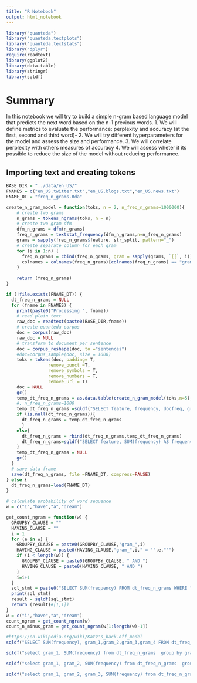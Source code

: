 ```yaml
---
title: "R Notebook"
output: html_notebook
---
```


```r
library("quanteda")
library("quanteda.textplots")
library("quanteda.textstats")
library("dplyr")
require(readtext)
library(ggplot2)
library(data.table)
library(stringr)
library(sqldf)

```
# Summary
In this notebook we will try to build a simple n-gram based language model that predicts the next word based on the n-1 previous words.
1. We will define metrics to evaluate the performance: perplexity and accuracy (at the first, second and third word)-
2. We will try different hyperparameters for the model and assess the size and performance.
3. We will correlate perplexity with others measures of accuracy
4. We will assess wheter it its possible to reduce the size of the model without reducing performance.

## Importing text and creating tokens

```r
BASE_DIR = "../data/en_US/"
FNAMES = c("en_US.twitter.txt","en_US.blogs.txt","en_US.news.txt")
FNAME_DT = "freq_n_grams.Rda"

create_n_gram_model = function(toks, n = 2, n_freq_n_grams=1000000){
    # create two grams
    n_grams = tokens_ngrams(toks, n = n)
    # create two gram dfm 
    dfm_n_grams = dfm(n_grams)
    freq_n_grams = textstat_frequency(dfm_n_grams,n=n_freq_n_grams)
    grams = sapply(freq_n_grams$feature, str_split, pattern="_")
    # create separate column for each gram
    for (i in 1:n) {
      freq_n_grams = cbind(freq_n_grams, gram = sapply(grams, `[[`, i))
      colnames = colnames(freq_n_grams)[colnames(freq_n_grams) == "gram"] = paste0("gram_", i)
    }
    
    return (freq_n_grams)
}

if (!file.exists(FNAME_DT)) {
  dt_freq_n_grams = NULL
  for (fname in FNAMES) {
    print(paste0("Processing ", fname))
    # read plain text
    raw_doc = readtext(paste0(BASE_DIR,fname))
    # create quanteda corpus
    doc = corpus(raw_doc)
    raw_doc = NULL
    # transform to document per sentence
    doc = corpus_reshape(doc, to ="sentences")
    #doc=corpus_sample(doc, size = 1000)
    toks = tokens(doc, padding= T,
                remove_punct =T,  
                remove_symbols = T,
                remove_numbers = T,
                remove_url = T)
    doc = NULL
    gc()
    temp_dt_freq_n_grams = as.data.table(create_n_gram_model(toks,n=5),stringsAsFactors = FALSE) 
    #, n_freq_n_grams=1000
    temp_dt_freq_n_grams =sqldf("SELECT feature, frequency, docfreq, gram_1, gram_2, gram_3, gram_4 FROM temp_dt_freq_n_grams")
    if (is.null(dt_freq_n_grams)){
      dt_freq_n_grams = temp_dt_freq_n_grams
      }
    else{
      dt_freq_n_grams = rbind(dt_freq_n_grams,temp_dt_freq_n_grams)
      dt_freq_n_grams=sqldf("SELECT feature, SUM(frequency) AS frequency, SUM(docfreq) AS docfreq, min(gram_1) AS gram_1, min(gram_2) as gram_2, min(gram_3) AS gram_3, min(gram_4) as gram_4 FROM dt_freq_n_grams GROUP BY feature")
    }
    temp_dt_freq_n_grams = NULL
    gc()
  }
  # save data frame
  save(dt_freq_n_grams, file =FNAME_DT, compress=FALSE)
} else {
  dt_freq_n_grams=load(FNAME_DT)
}

```
```r
# calculate probability of word sequence 
w = c("I","have","a","dream")

get_count_ngram = function(w) {
  GROUPBY_CLAUSE = ""
  HAVING_CLAUSE = ""
  i = 1
  for (e in w) {
    GROUPBY_CLAUSE = paste0(GROUPBY_CLAUSE,"gram_",i)
    HAVING_CLAUSE = paste0(HAVING_CLAUSE,"gram_",i," = '",e,"'")
    if (i < length(w)) {
      GROUPBY_CLAUSE = paste0(GROUPBY_CLAUSE, " AND ")
      HAVING_CLAUSE = paste0(HAVING_CLAUSE, " AND ")
    }
    i=i+1
  }
  sql_stmt = paste0("SELECT SUM(frequency) FROM dt_freq_n_grams WHERE ", HAVING_CLAUSE)
  print(sql_stmt)
  result = sqldf(sql_stmt)
  return (result)#[1,1])
}
w = c("i","have","a","dream")
count_ngram = get_count_ngram(w)
count_n_minus_gram = get_count_ngram(w[1:length(w)-1])
```

```r
#https://en.wikipedia.org/wiki/Katz's_back-off_model
sqldf("SELECT SUM(frequency), gram_1,gram_2,gram_3,gram_4 FROM dt_freq_n_grams GROUP BY gram_1, gram_2, gram_3 HAVING gram_1='for' and gram_2='the' and gram_3='first'")

```


```r

sqldf("select gram_1, SUM(frequency) from dt_freq_n_grams  group by gram_1 having gram_1  IN ('novels','pictures','stories','movies')"  )

sqldf("select gram_1, gram_2, SUM(frequency) from dt_freq_n_grams  group by gram_1,gram_2 having gram_1 = 'i''d' and gram_2 IN ('eat','give','die','sleep')"  )

sqldf("select gram_1, gram_2, gram_3, SUM(frequency) from dt_freq_n_grams  group by gram_1,gram_2, gram_3 having gram_1 = 'and' and  gram_2 = 'i''d' and gram_3 IN ('eat','give','die','sleep')")

```

